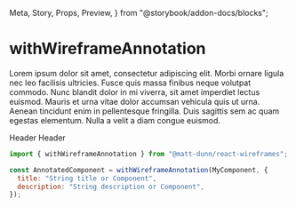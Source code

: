   Meta, Story, Props, Preview,
} from "@storybook/addon-docs/blocks";



<Meta title="@matt-dunn/react-wireframes/withWireframeAnnotation" component={withWireframeAnnotation} />

# withWireframeAnnotation

Lorem ipsum dolor sit amet, consectetur adipiscing elit. Morbi ornare ligula nec leo facilisis ultricies. Fusce quis massa finibus neque volutpat commodo. Nunc blandit dolor in mi viverra, sit amet imperdiet lectus euismod. Mauris et urna vitae dolor accumsan vehicula quis ut urna. Aenean tincidunt enim in pellentesque fringilla. Duis sagittis sem ac quam egestas elementum. Nulla a velit a diam congue euismod.

<Props of={withWireframeAnnotationInterfaceDefinition} />

<Preview withSource={false}>
    <Story name="Default">
      <WireframeProvider api={wireframeAPI}>
        <WASample>Header</WASample>
      </WireframeProvider>
    </Story>
    <Story name="With annotation identifier">
      <WireframeProvider api={wireframeAPIOpen}>
        <WASample>Header</WASample>
      </WireframeProvider>
    </Story>
</Preview>


```js
import { withWireframeAnnotation } from "@matt-dunn/react-wireframes";

const AnnotatedComponent = withWireframeAnnotation(MyComponent, {
  title: "String title or Component",
  description: "String description or Component",
});
```
